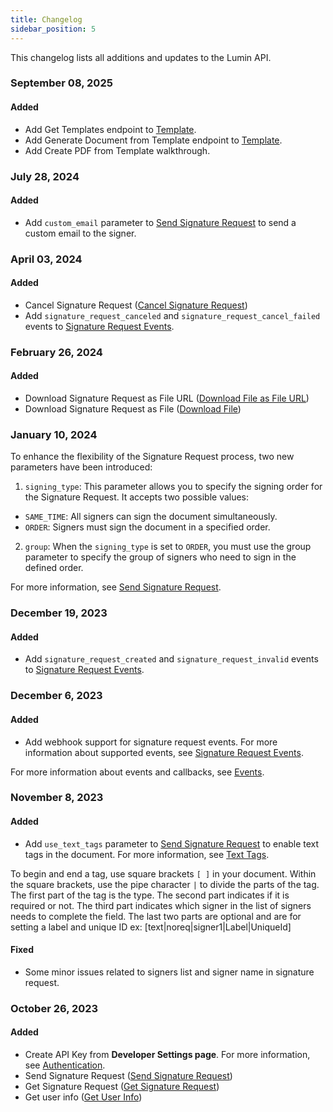 ```yaml
---
title: Changelog
sidebar_position: 5
---
```


This changelog lists all additions and updates to the Lumin API.

### September 08, 2025
#### Added
- Add Get Templates endpoint to [Template](/api/template/).
- Add Generate Document from Template endpoint to [Template](/api/template/).
- Add Create PDF from Template walkthrough.


### July 28, 2024
#### Added
- Add `custom_email` parameter to [Send Signature Request](/api/send-signature-request) to send a custom email to the signer.

### April 03, 2024
#### Added
- Cancel Signature Request ([Cancel Signature Request](/api/cancel-signature-request))
- Add `signature_request_canceled` and `signature_request_cancel_failed` events to [Signature Request Events](/docs/api/webhooks/webhook-overview/#event-types-and-retry-rules).

### February 26, 2024
#### Added
- Download Signature Request as File URL ([Download File as File URL](/api/download-file-as-file-url/))
- Download Signature Request as File ([Download File](/api/download-file/))

### January 10, 2024
To enhance the flexibility of the Signature Request process, two new parameters have been introduced:

1. `signing_type`:
  This parameter allows you to specify the signing order for the Signature Request. It accepts two possible values:
  - `SAME_TIME`: All signers can sign the document simultaneously.
  - `ORDER`: Signers must sign the document in a specified order.
2. `group`:
  When the `signing_type` is set to `ORDER`, you must use the group parameter to specify the group of signers who need to sign in the defined order.

For more information, see [Send Signature Request](/api/send-signature-request).
### December 19, 2023
#### Added
- Add `signature_request_created` and `signature_request_invalid` events to [Signature Request Events](/docs/api/webhooks/webhook-overview/#event-types-and-retry-rules).

### December 6, 2023
#### Added
- Add webhook support for signature request events. For more information about supported events, see [Signature Request Events](/docs/api/webhooks/webhook-overview/#event-types-and-retry-rules).

For more information about events and callbacks, see [Events](/docs/api/webhooks/webhook-overview).

### November 8, 2023
#### Added
- Add `use_text_tags` parameter to [Send Signature Request](/api/send-signature-request) to enable text tags in the document. For more information, see [Text Tags](/docs/api/walkthrough/text-tag/).

To begin and end a tag, use square brackets `[ ]` in your document. Within the square brackets, use the pipe character `|` to divide the parts of the tag. The first part of the tag is the type. The second part indicates if it is required or not. The third part indicates which signer in the list of signers needs to complete the field. The last two parts are optional and are for setting a label and unique ID
ex: [text|noreq|signer1|Label|UniqueId]
#### Fixed
- Some minor issues related to signers list and signer name in signature request.
### October 26, 2023
#### Added
- Create API Key from **Developer Settings page**. For more information, see [Authentication](/docs/api/authentication/).
- Send Signature Request ([Send Signature Request](/api/send-signature-request))
- Get Signature Request ([Get Signature Request](/api/get-signature-request))
- Get user info ([Get User Info](/api/get-user-information))